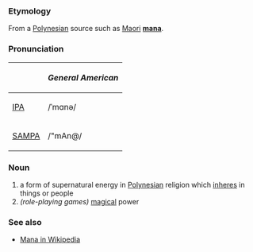 ===Etymology===
From a [[Polynesian]] source such as [[Maori]] '''[[mana]]'''.

===Pronunciation===
{| border=1 cellpadding=5
! !! ''General American''
|-
| [[w:IPA|IPA]] || /ˈmɑnə/
|-
| [[w:SAMPA|SAMPA]] || /"mAn@/
|}

===Noun===
#a form of supernatural energy in [[Polynesia]]n religion which [[inhere]]s in things or people
#''(role-playing games)'' [[magic]]al power

===See also===
*[[w:Mana|Mana in Wikipedia]]